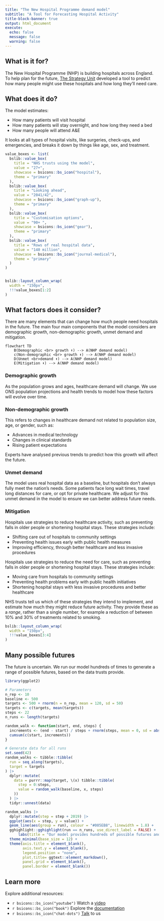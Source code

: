 ```yaml
---
title: "The New Hospital Programme demand model"
subtitle: "A Tool for Forecasting Hospital Activity"
title-block-banner: true
output: html_document
execute:
  echo: false
  message: false
  warning: false
---
```


## What is it for?

The New Hospital Programme (NHP) is building hospitals across England. To help plan for the future, [The Strategy Unit](https://www.strategyunitwm.nhs.uk/) developed a tool to predict how many people might use these hospitals and how long they’ll need care. 

## What does it do?

The model estimates:

- How many patients will visit hospital
- How many patients will stay overnight, and how long they need a bed
- How many people will attend A&E

It looks at all types of hospital visits, like surgeries, check-ups, and emergencies, and breaks it down by things like age, sex, and treatment.

```r
value_boxes <- list(
  bslib::value_box(
    title = "NHS trusts using the model",
    value = "27+",
    showcase = bsicons::bs_icon("hospital"),
    theme = "primary"
  ),
  bslib::value_box(
    title = "Looking ahead",
    value = "2041/42",
    showcase = bsicons::bs_icon("graph-up"),
    theme = "primary"
  ),
  bslib::value_box(
    title = "Customisation options",
    value = "90+ ",
    showcase = bsicons::bs_icon("gear"),
    theme = "primary"
  ),
  bslib::value_box(
    title = "Rows of real hospital data",
    value = "140 million",
    showcase = bsicons::bs_icon("journal-medical"),
    theme = "primary"
  )
)


bslib::layout_column_wrap(
  width = "150px",
  !!!value_boxes[1:2]
)

```

## What factors does it consider?

There are many elements that can change how much people need hospitals in the future. The main four main components that the model considers are demographic growth, non-demographic growth, unmet demand and mitigation.

```mermaid
flowchart TD
    B(Demographic <br> growth ⬆️) --> A(NHP demand model)
    c(Non-demographic <br> growth ⬆️) --> A(NHP demand model)
    D(Unmet <br>demand ⬆️) --> A(NHP demand model)
    E(Mitigation ⬇️) --> A(NHP demand model)
```

### Demographic growth

As the population grows and ages, healthcare demand will change. We use ONS population projections and health trends to model how these factors will evolve over time.

### Non-demographic growth

This refers to changes in healthcare demand not related to population size, age, or gender, such as:

- Advances in medical technology
- Changes in clinical standards
- Rising patient expectations

Experts have analysed previous trends to predict how this growth will affect the future.

### Unmet demand

The model uses real hospital data as a baseline, but hospitals don’t always fully meet the nation’s needs. Some patients face long wait times, travel long distances for care, or opt for private healthcare. We adjust for this unmet demand in the model to ensure we can better address future needs.

### Mitigation

Hospitals use strategies to reduce healthcare activity, such as preventing falls in older people or shortening hospital stays. These strategies include:

- Shifting care out of hospitals to community settings
- Preventing health issues early with public health measures
- Improving efficiency, through better healthcare and less invasive procedures 

Hospitals use strategies to reduce the need for care, such as preventing falls in older people or shortening hospital stays. These strategies include:

- Moving care from hospitals to community settings
- Preventing health problems early with public health initiatives
- Shortening hospital stays with less invasive procedures and better healthcare

NHS trusts tell us which of these strategies they intend to implement, and estimate how much they might reduce future activity. They provide these as a _range_, rather than a single number, for example a reduction of between 10% and 30% of treatments related to smoking.

```r
bslib::layout_column_wrap(
  width = "150px",
  !!!value_boxes[3:4]
)
```


## Many possible futures

The future is uncertain. We run our model hundreds of times to generate a range of possible futures, based on the data trusts provide. 

```r
library(ggplot2)

# Parameters
n_rep <- 10
baseline <- 500
targets <- 500 + rnorm(n = n_rep, mean = 120, sd = 50)
targets <- c(targets, mean(targets))
steps <- 22               
n_runs <- length(targets) 

random_walk <- function(start, end, steps) {
  increments <- (end - start) / steps + rnorm(steps, mean = 0, sd = abs(end - start) / (2 * steps))
  cumsum(c(start, increments)) 
}

# Generate data for all runs
set.seed(42) 
random_walks <- tibble::tibble(
  run = seq_along(targets),
  target = targets
) |>
  dplyr::mutate(
    data = purrr::map(target, \(x) tibble::tibble(
      step = 0:steps,
      value = random_walk(baseline, x, steps)
    ))
  ) |>
  tidyr::unnest(data) 

random_walks |>
  dplyr::mutate(step = step + 2019) |>
  ggplot(aes(x = step, y = value)) + 
  geom_line(aes(group = run), colour = "#005EB8", linewidth = 1.8) + 
  gghighlight::gghighlight(run == n_runs, use_direct_label = FALSE) + 
      labs(title = "Our model provides hundreds of possible futures and the <span style=\'color:#005EB8'>**average forecast**</span>.") +
  theme_minimal(base_size = 12) +
  theme(axis.title = element_blank(),
        axis.text.y = element_blank(),
        legend.position = "none",
        plot.title= ggtext::element_markdown(),
        panel.grid = element_blank(),
        panel.border = element_blank()) 
```

::: {.callout-note}
## Learn more 

Explore additional resources:

- `r bsicons::bs_icon("youtube")` Watch a [video](https://www.youtube.com/watch?v=vXBxDOa6tfw)
- `r bsicons::bs_icon("book")` Explore the [documentation](https://connect.strategyunitwm.nhs.uk/nhp/project_information)
- `r bsicons::bs_icon("chat-dots")` [Talk](mailto:mlcsu.su.datascience@nhs.net) to us
:::

